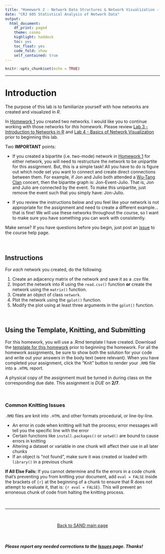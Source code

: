 ```yaml
---
title: "Homework 2 - Network Data Structures & Network Visualization - INSTRUCTIONS"
date: "CRJ 605 Statistical Analysis of Network Data"
output: 
  html_document:
    df_print: paged
    theme: cosmo
    highlight: haddock
    toc: yes
    toc_float: yes
    code_fold: show
    self_contained: true
---
```


<style>
body {
text-align: left}
</style>

```r
knitr::opts_chunk$set(echo = TRUE)
```

----

# Introduction

The purpose of this lab is to familiarize yourself with how networks are created and visualized in *R*.  

In [Homework 1](../hmwk/hmwk-01-instructions.html) you created two networks. I would like you to continue working with those networks for *this* homework. Please review [Lab 3 - Introduction to Networks in R](../labs/lab-03-network-data.html) and [Lab 4 - Basics of Network Visualization](../labs/lab-04-description-visualization.html) prior to beginning this lab.  

Two **IMPORTANT** points:  

  + If you created a bipartite (i.e. two-mode) network in [Homework 1](../hmwk/hmwk-01-instructions.html) for either network, you will need to restructure the network to be unipartite for this assignment. But, this is a simple task! All you have to do is figure out which node set you want to connect and create direct connections between them. For example, if Jon and Julio both attended a [Wu-Tang Clan](https://en.wikipedia.org/wiki/Wu-Tang_Clan) concert, then the bipartite graph is: Jon-Event-Julio. That is, Jon and Julio are connected by the event. To make this unipartite, just remove the event such that you simply have: Jon-Julio.   
  
  + If you review the instructions below and you feel like your network is not appropriate for the assignment and need to create a different example...that is fine! We will use these networks throughout the course, so I want to make sure you have something you can work with consistently.

Make sense? If you have questions before you begin, just post an [issue](https://github.com/jacobtnyoung/SAND/issues/new) to the course help page.

<br>

## Instructions

For *each* network you created, do the following:  

1. Create an adjacency matrix of the network and save it as a .csv file.
2. Import the network into *R* using the `read.csv()` function **or** create the network using the `matrix()` function.
3. Create an object of class `network`. 
4. Plot the network using the `gplot()` function.    
5. Modify the plot using at least three arguments in the `gplot()` function.  

<br>

## Using the Template, Knitting, and Submitting

For this homework, you will use a .Rmd template I have created. Download the [template for this homework](../hmwk/templates/hmwk-02-template.zip?raw=true) prior to beginning the homework. For all the homework assignments, be sure to show both the solution for your code and write out your answers in the body text (were relevant). When you have completed your assignment, click the "Knit" button to render your `.RMD` file into a `.HTML` report. 

A physical copy of the assignment must be turned in during class on the corresponding due date. This assignment is *DUE* on **2/7**.

<br>

### Common Knitting Issues

`.RMD` files are knit into `.HTML` and other formats procedural, or line-by-line.

* An error in code when knitting will halt the process; error messages will tell you the specific line with the error
* Certain functions like `install.packages()` or `setwd()` are bound to cause errors in knitting 
* Altering a dataset or variable in one chunk will affect their use in all later chunks
* If an object is "not found", make sure it was created or loaded with `library()` in a previous chunk

**If All Else Fails:** If you cannot determine and fix the errors in a code chunk that's preventing you from knitting your document, add `eval = FALSE` inside the brackets of `{r}` at the beginning of a chunk to ensure that R does not attempt to evaluate it, that is: `{r eval = FALSE}`. This will prevent an erroneous chunk of code from halting the knitting process.  

<br>

____

<br>

<p align="center"> [Back to SAND main page](https://jacobtnyoung.github.io/SAND/) </p>

<br>

##### ***Please*** report any needed corrections to the [Issues](https://github.com/jacobtnyoung/SAND/issues/new) page. Thanks!

<br>
<br>